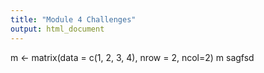 ```yaml
---
title: "Module 4 Challenges"
output: html_document
---
```


m <- matrix(data = c(1, 2, 3, 4), nrow = 2, ncol=2)
m
sagfsd